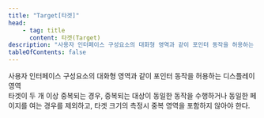 ```yaml
---
title: "Target[타겟]"
head:
    - tag: title
      content: 타겟(Target)
description: "사용자 인터페이스 구성요소의 대화형 영역과 같이 포인터 동작을 허용하는 디스플레이 영역"
tableOfContents: false
---
```


<Badge text="WCAG2" variant="note" size="large" /> 
사용자 인터페이스 구성요소의 대화형 영역과 같이 포인터 동작을 허용하는 디스플레이 영역

<Aside title="참고">
타겟이 두 개 이상 중복되는 경우, 중복되는 대상이 동일한 동작을 수행하거나 동일한 페이지를 여는 경우를 제외하고, 타겟 크기의 측정시 중복 영역을 포함하지 않아야 한다.
</Aside>
